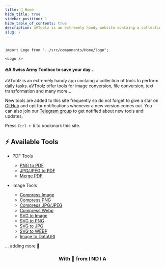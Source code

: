 ```yaml
---
title: 🏡 Home
hide_title: true
sidebar_position: 1
hide_table_of_contents: true
description: aVToolz is an extremely handy website containg a collection of tools to perform daily tasks. aVToolz offer tools for image conversion, file conversion, text transformation and many more...
slug: /
---
```


<head>
  <title>aVToolz</title>
</head>

```mdx-code-block

import Logo from "../src/components/Home/logo";

<Logo />

```

<h4 style={{ textAlign: "center", marginTop: "-1vh" }}>
  🔥A Swiss Army Toolbox to save your day...
</h4>

aVToolz is an extremely handy app containg a collection of tools to perform daily tasks. aVToolz offer tools for image conversion, file conversion, text transformation and many more...

New tools are added to this site frequently so do not forget to give a star on [GitHub](https://github.com/a0v0/avtoolz) and opt for notifications whenever a new version comes out. You can also join our [Telegram group](https://t.me/avtoolz) to get notified about new tools and updates.

Press `Ctrl + D` to bookmark this site.

## ⚡️ Available Tools

- PDF Tools

  - [PNG to PDF](pdf-tools/png-to-pdf)
  - [JPG/JPEG to PDF](pdf-tools/jpg-to-pdf)
  - [Merge PDF](pdf-tools/merge-pdf)

- Image Tools
  - [Compress Image](image-tools/compress-image)
  - [Compress PNG](image-tools/compress-png)
  - [Compress JPG/JPEG](image-tools/compress-jpg)
  - [Compress Webp](image-tools/compress-webp)
  - [SVG to Image](image-tools/svg-to-img)
  - [SVG to PNG](image-tools/svg-to-png)
  - [SVG to JPG](image-tools/svg-to-jpg)
  - [SVG to WEBP](image-tools/svg-to-webp)
  - [Image to DataURI](image-tools/img-to-data-uri)

... adding more 🫡

<center>
  <h3>
    With
    <span className="welcome-beat"> 💖 </span>from<span
      style={{ color: "#f5a524" }}
    >
      I
    </span>
    <span style={{ color: "#f5a524" }}>N</span>D
    <span style={{ color: "#00ff9d" }}>I</span>
    <span style={{ color: "#00ff9d" }}>A</span>
  </h3>
</center>
